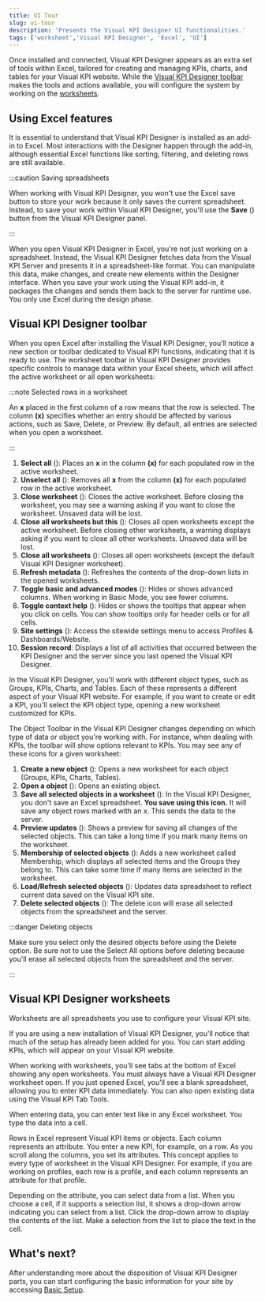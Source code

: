 ```yaml
---
title: UI Tour
slug: ui-tour
description: 'Presents the Visual KPI Designer UI functionalities.'
tags: ['worksheet','Visual KPI Designer', 'Excel', 'UI']
---
```



Once installed and connected, Visual KPI Designer appears as an extra set of tools within Excel, tailored for creating and managing KPIs, charts, and tables for your Visual KPI website. While the [Visual KPI Designer toolbar](#visual-kpi-designer-toolbar) makes the tools and actions available, you will configure the system by working on the [worksheets](#visual-kpi-designer-worksheets).

## Using Excel features

It is essential to understand that Visual KPI Designer is installed as an add-in to Excel. Most interactions with the Designer happen through the add-in, although essential Excel functions like sorting, filtering, and deleting rows are still available.

:::caution Saving spreadsheets

When working with Visual KPI Designer, you won't use the Excel save button to store your work because it only saves the current spreadsheet. Instead, to save your work within Visual KPI Designer, you'll use the **Save** (<SvgFont icon='8'/>) button from the Visual KPI Designer panel.

:::

When you open Visual KPI Designer in Excel, you're not just working on a spreadsheet. Instead, the Visual KPI Designer fetches data from the Visual KPI Server and presents it in a spreadsheet-like format. You can manipulate this data, make changes, and create new elements within the Designer interface. When you save your work using the Visual KPI add-in, it packages the changes and sends them back to the server for runtime use. You only use Excel during the design phase.

## Visual KPI Designer toolbar

When you open Excel after installing the Visual KPI Designer, you'll notice a new section or toolbar dedicated to Visual KPI functions, indicating that it is ready to use. The worksheet toolbar in Visual KPI Designer provides specific controls to manage data within your Excel sheets, which will affect the active worksheet or all open worksheets:

:::note Selected rows in a worksheet

An **x** placed in the first column of a row means that the row is selected. The column **(x)** specifies whether an entry should be affected by various actions, such as Save, Delete, or Preview. By default, all entries are selected when you open a worksheet.

:::

1. **Select all** (<PngFont name='selectall28a.fw' />): Places an **x** in the column **(x)** for each populated row in the active worksheet.
2. **Unselect all** (<PngFont name='unselectall28a.fw' />): Removes all **x** from the column **(x)** for each populated row in the active worksheet.
3. **Close worksheet** (<PngFont name='closeworksheet28' />): Closes the active worksheet. Before closing the worksheet, you may see a warning asking if you want to close the worksheet. Unsaved data will be lost.
4. **Close all worksheets but this** (<PngFont name='closeallbutthis28.fw' />): Closes all open worksheets except the active worksheet. Before closing other worksheets, a warning displays asking if you want to close all other worksheets. Unsaved data will be lost.
5. **Close all worksheets** (<PngFont name='closeallworksheets28.fw' />): Closes all open worksheets (except the default Visual KPI Designer worksheet).
6. **Refresh metadata** (<PngFont name='refreshmetadata28.fw' />): Refreshes the contents of the drop-down lists in the opened worksheets.
7. **Toggle basic and advanced modes** (<PngFont name='advancedmode28gray' />): Hides or shows advanced columns. When working in Basic Mode, you see fewer columns.
8. **Toggle context help** (<PngFont name='tooltip28gray' />): Hides or shows the tooltips that appear when you click on cells. You can show tooltips only for header cells or for all cells.
9. **Site settings** (<PngFont name='options28' />): Access the sitewide settings menu to access Profiles & Dashboards/Website.
10. **Session record**: Displays a list of all activities that occurred between the KPI Designer and the server since you last opened the Visual KPI Designer.

<StylizedImage
  imgURL="img/docs/designer/getting-started/basic-icons-designer.png"
  alt="Basic Icons Visual Designer"
/>

In the Visual KPI Designer, you'll work with different object types, such as Groups, KPIs, Charts, and Tables. Each of these represents a different aspect of your Visual KPI website. For example, if you want to create or edit a KPI, you'll select the KPI object type, opening a new worksheet customized for KPIs.

The Object Toolbar in the Visual KPI Designer changes depending on which type of data or object you're working with. For instance, when dealing with KPIs, the toolbar will show options relevant to KPIs. You may see any of these icons for a given worksheet:

1. **Create a new object** (<PngFont name='new28' />): Opens a new worksheet for each object (Groups, KPIs, Charts, Tables).
2. **Open a object** (<PngFont name='open28' />): Opens an existing object.
3. **Save all selected objects in a worksheet** (<PngFont name='save28' />): In the Visual KPI Designer, you don't save an Excel spreadsheet. **You save using this icon.** It will save any object rows marked with an x. This sends the data to the server.
4. **Preview updates** (<PngFont name='preview28-2.fw' />): Shows a preview for saving all changes of the selected objects. This can take a long time if you mark many items on the worksheet.
5. **Membership of selected objects** (<PngFont name='membership28' />): Adds a new worksheet called Membership, which displays all selected items and the Groups they belong to. This can take some time if many items are selected in the worksheet.
6. **Load/Refresh selected objects** (<PngFont name='refreshmetadata28old' />): Updates data spreadsheet to reflect current data saved on the Visual KPI site.
7. **Delete selected objects** (<PngFont name='clear28a' />): The delete icon will erase all selected objects from the spreadsheet and the server.

:::danger Deleting objects

Make sure you select only the desired objects before using the Delete option. Be sure not to use the Select All options before deleting because you'll erase all selected objects from the spreadsheet and the server.

::: 

<StylizedImage
  imgURL="img/docs/designer/getting-started/object-icons-designer.png"
  alt="Basic Icons Visual Designer"
/>

## Visual KPI Designer worksheets

Worksheets are all spreadsheets you use to configure your Visual KPI site.

If you are using a new installation of Visual KPI Designer, you'll notice that much of the setup has already been added for you. You can start adding KPIs, which will appear on your Visual KPI website.

When working with worksheets, you'll see tabs at the bottom of Excel showing any open worksheets. You must always have a Visual KPI Designer worksheet open. If you just opened Excel, you'll see a blank spreadsheet, allowing you to enter KPI data immediately. You can also open existing data using the Visual KPI Tab Tools.


<StylizedImage
  imgURL="img/docs/designer/getting-started/worksheet.png"
  alt="Worksheet example"
/>

When entering data, you can enter text like in any Excel worksheet. You type the data into a cell.

Rows in Excel represent Visual KPI items or objects. Each column represents an attribute. You enter a new KPI, for example, on a row. As you scroll along the columns, you set its attributes. This concept applies to every type of worksheet in the Visual KPI Designer. For example, if you are working on profiles, each row is a profile, and each column represents an attribute for that profile.

Depending on the attribute, you can select data from a list. When you choose a cell, if it supports a selection list, it shows a drop-down arrow indicating you can select from a list. Click the drop-down arrow to display the contents of the list. Make a selection from the list to place the text in the cell.

## What's next?

After understanding more about the disposition of Visual KPI Designer parts, you can start configuring the basic information for your site by accessing [Basic Setup](/docs/visual-kpi-design/installation-and-setup/basic-setup).